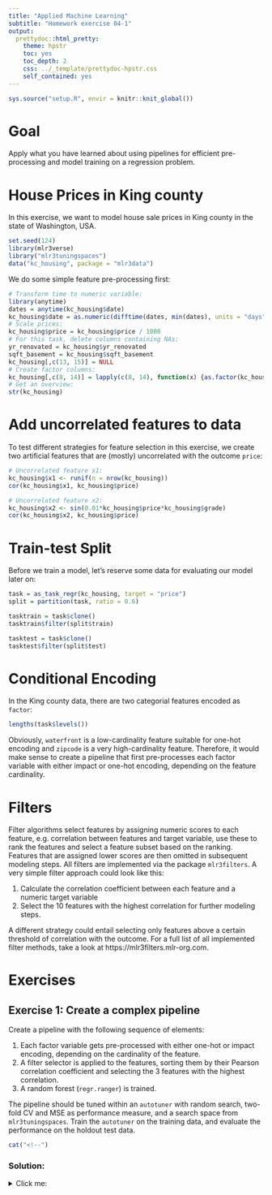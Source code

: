 ```yaml
---
title: "Applied Machine Learning"
subtitle: "Homework exercise 04-1"
output:
  prettydoc::html_pretty:
    theme: hpstr
    toc: yes
    toc_depth: 2
    css: ../_template/prettydoc-hpstr.css
    self_contained: yes
---
```


```r
sys.source("setup.R", envir = knitr::knit_global())
```

# Goal

Apply what you have learned about using pipelines for efficient pre-processing and model training on a regression problem.

# House Prices in King county

In this exercise, we want to model house sale prices in King county in the state of Washington, USA. 

```r
set.seed(124)
library(mlr3verse)
library("mlr3tuningspaces")
data("kc_housing", package = "mlr3data")
```

We do some simple feature pre-processing first:

```r
# Transform time to numeric variable:
library(anytime)
dates = anytime(kc_housing$date)
kc_housing$date = as.numeric(difftime(dates, min(dates), units = "days"))
# Scale prices:
kc_housing$price = kc_housing$price / 1000
# For this task, delete columns containing NAs:
yr_renovated = kc_housing$yr_renovated
sqft_basement = kc_housing$sqft_basement
kc_housing[,c(13, 15)] = NULL
# Create factor columns:
kc_housing[,c(8, 14)] = lapply(c(8, 14), function(x) {as.factor(kc_housing[,x])})
# Get an overview:
str(kc_housing)
```

# Add uncorrelated features to data

To test different strategies for feature selection in this exercise, we create two artificial features that are (mostly) uncorrelated with the outcome `price`:

```r
# Uncorrelated feature x1:
kc_housing$x1 <- runif(n = nrow(kc_housing))
cor(kc_housing$x1, kc_housing$price)

# Uncorrelated feature x2:
kc_housing$x2 <- sin(0.01*kc_housing$price*kc_housing$grade)
cor(kc_housing$x2, kc_housing$price)
```

# Train-test Split

Before we train a model, let's reserve some data for evaluating our model later on:

```r
task = as_task_regr(kc_housing, target = "price")
split = partition(task, ratio = 0.6)

tasktrain = task$clone()
tasktrain$filter(split$train)

tasktest = task$clone()
tasktest$filter(split$test)
```

# Conditional Encoding

In the King county data, there are two categorial features encoded as `factor`:

```r
lengths(task$levels())
```

Obviously, `waterfront` is a low-cardinality feature suitable for one-hot encoding and `zipcode` is a very high-cardinality feature. Therefore, it would make sense to create a pipeline that first pre-processes each factor variable with either impact or one-hot encoding, depending on the feature cardinality.

# Filters

Filter algorithms select features by assigning numeric scores to each feature, e.g. correlation between features and target variable, use these to rank the features and select a feature subset based on the ranking. Features that are assigned lower scores are then omitted in subsequent modeling steps. All filters are implemented via the package `mlr3filters`. A very simple filter approach could look like this:

1. Calculate the correlation coefficient between each feature and a numeric target variable
2. Select the 10 features with the highest correlation for further modeling steps.

A different strategy could entail selecting only features above a certain threshold of correlation with the outcome. For a full list of all implemented filter methods, take a look at https://mlr3filters.mlr-org.com.

# Exercises

## Exercise 1: Create a complex pipeline

Create a pipeline with the following sequence of elements:

1. Each factor variable gets pre-processed with either one-hot or impact encoding, depending on the cardinality of the feature.
2. A filter selector is applied to the features, sorting them by their Pearson correlation coefficient and selecting the 3 features with the highest correlation.
3. A random forest (`regr.ranger`) is trained.

The pipeline should be tuned within an `autotuner` with random search, two-fold CV and MSE as performance measure, and a search space from `mlr3tuningspaces`. Train the `autotuner` on the training data, and evaluate the performance on the holdout test data.

```r
cat("<!--")
```

### Solution:

<details>
<summary>Click me:</summary>

```r
# Create rf learner 
rf = lrn("regr.ranger")

# Set search space from mlr3tuningspaces
rf_ts = lts(rf)
as.data.table(rf_ts$param_set$values)

# Create "correlation" filter pipeline element
cor_filter = po("filter", filter = flt("correlation"))
as.data.table(cor_filter$param_set)$id
# Use the 3 features with the highest filter value
cor_filter$param_set$values$filter.nfeat = 3

# Create conditional encoding pipeline element
factor_po = po("encode", method = "one-hot",
               affect_columns = selector_invert(selector_cardinality_greater_than(10)),
               id = "low_card_enc") %>>%
            po("encodeimpact",
               affect_columns = selector_cardinality_greater_than(10),
               id = "high_card_enc") 


# Combine rf_ts with impact encoding and the filter
rf_ts_cor = as_learner(factor_po %>>% cor_filter %>>% rf_ts)

# Use random search
tuner = tnr("random_search")

# Create autotuner
auto_rf_cor = auto_tuner(
  tuner = tuner,
  learner = rf_ts_cor,
  resampling = rsmp("cv", folds = 2),
  measure = msr("regr.mse"),
  term_evals = 20
)

lgr::get_logger("bbotk")$set_threshold("warn")
future::plan("multisession")
auto_rf_cor$train(tasktrain)
score_rf_cor = auto_rf_cor$predict(tasktest)$score()
score_rf_cor
```


```r
cat("-->")
```

## Exercise 2: Information gain

An alternative filter method is information gain (https://mlr3filters.mlr-org.com/reference/mlr_filters_information_gain.html). Recreate the pipeline from exercise 1, but use information gain as filter. Again, select the three features with the highest information gain. Train the `autotuner` on the training data, and evaluate the performance on the holdout test data.

```r
cat("<!--")
```

### Solution:

<details>
<summary>Click me:</summary>

```r
# Create "information_gain" filter pipeline element
info_filter = po("filter", filter = flt("information_gain"))
# Use the 8 features with the highest filter value
info_filter$param_set$values$filter.nfeat = 3

# Combine the pipeline elements
rf_ts_info = as_learner(factor_po %>>% info_filter %>>% rf_ts)

# Create autotuner
auto_rf_info = auto_tuner(
  tuner = tuner,
  learner = rf_ts_info,
  resampling = rsmp("cv", folds = 2),
  measure = msr("regr.mse"),
  term_evals = 20
)

auto_rf_info$train(tasktrain)
score_rf_info = auto_rf_info$predict(tasktest)$score()
score_rf_info
```


```r
cat("-->")
```

## Exercise 3: Pearson correlation vs. Information gain

We receive the following performance scores for the two filter methods: 

```r
score_rf_cor
score_rf_info
```

As you can see, the Pearson correlation filter seems to select features that result in a better model. To investigate why that may have happened, inspect the trained autotuners. Which features have been selected? Given the selected features, reason to what extent which filter methods may be more helpful than others in determining features to select for the model training process.

```r
cat("<!--")
```

### Solution:

<details>
<summary>Click me:</summary>

```r
auto_rf_cor$model$learner$model$correlation$features
auto_rf_info$model$learner$model$information_gain$features
```

The correlation filter does not select `x2`, a feature that we artificially created and is uncorrelated with the outcome `price`. However, the information gain filter selects for `x2`. This can be seen from how it was computed in the first place:

```r
kc_housing$x2 <- sin(0.01*kc_housing$price*kc_housing$grade)
```

Indeed, it is a sin-transformed function of the `price` and `grade`, something that is not necessarily obvious from a simple visual inspection:

```r
plot(kc_housing$x2, kc_housing$price)
```

```r
cat("-->")
```

## Exercise 4: Imputation

In the three exercises before, we excluded two variables from the `kc_housing` data with missing values. Let's add them back to the data set and try to impute missing values automatically with a pipeline.

```r
kc_housing$yr_renovated = yr_renovated
kc_housing$sqft_basement = sqft_basement
task = as_task_regr(kc_housing, target = "price")
# Check again which features in the task have NAs:
names(which(task$missings() > 0))
```

Further, we use a simple train-test split as before:

```r
split = partition(task, ratio = 0.6)

tasktrain = task$clone()
tasktrain$filter(split$train)

tasktest = task$clone()
tasktest$filter(split$test)
```

As the two features with missing values are both numeric, we can compare two simple strategies for imputation: mean imputation and histogram imputation. While the former replaces `NAs` with the mean value of a feature, the latter samples from the empirical distribution of the non-`NA` values of the feature, ensuring that the marginal distribution is preserved. For each imputation method, construct a simple pipeline that trains a random forest without any HPO on the `tasktrain`, and evaluate the model on `tasktest` using MSE.

```r
cat("<!--")
```

### Solution:

<details>
<summary>Click me:</summary>

```r
# Mean imputation:
imp_mean_ranger = as_learner(po("imputemean") %>>% lrn("regr.ranger"))
imp_mean_ranger$train(tasktrain)

# Histogram imputation:
imp_hist_ranger = as_learner(po("imputehist") %>>% lrn("regr.ranger"))
imp_hist_ranger$train(tasktrain)

# Evaluate performance:
imp_mean_ranger$predict(tasktest)$score()
imp_hist_ranger$predict(tasktest)$score()
```


```r
cat("-->")
```

# Summary

We learned about more complex pipelines, including pre-processing methods for imputation, variable encoding and feature filtering. 

